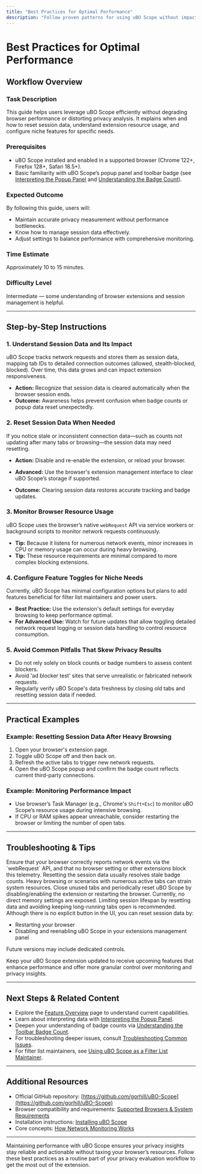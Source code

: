 ```yaml
---
title: "Best Practices for Optimal Performance"
description: "Follow proven patterns for using uBO Scope without impacting browser performance or skewing your privacy results. Learn when to reset session data, how the extension affects browser resource usage, and which features may be toggled for niche needs."
---
```


# Best Practices for Optimal Performance

## Workflow Overview

### Task Description
This guide helps users leverage uBO Scope efficiently without degrading browser performance or distorting privacy analysis. It explains when and how to reset session data, understand extension resource usage, and configure niche features for specific needs.

### Prerequisites
- uBO Scope installed and enabled in a supported browser (Chrome 122+, Firefox 128+, Safari 18.5+).
- Basic familiarity with uBO Scope’s popup panel and toolbar badge (see [Interpreting the Popup Panel](../analyzing-connections/interpreting-popup-stats) and [Understanding the Badge Count](../analyzing-connections/understanding-badge-count)).

### Expected Outcome
By following this guide, users will:
- Maintain accurate privacy measurement without performance bottlenecks.
- Know how to manage session data effectively.
- Adjust settings to balance performance with comprehensive monitoring.

### Time Estimate
Approximately 10 to 15 minutes.

### Difficulty Level
Intermediate — some understanding of browser extensions and session management is helpful.

---

## Step-by-Step Instructions

### 1. Understand Session Data and Its Impact
uBO Scope tracks network requests and stores them as session data, mapping tab IDs to detailed connection outcomes (allowed, stealth-blocked, blocked). Over time, this data grows and can impact extension responsiveness.

- **Action:** Recognize that session data is cleared automatically when the browser session ends.
- **Outcome:** Awareness helps prevent confusion when badge counts or popup data reset unexpectedly.

### 2. Reset Session Data When Needed
If you notice stale or inconsistent connection data—such as counts not updating after many tabs or browsing—the session data may need resetting.

- **Action:** Disable and re-enable the extension, or reload your browser.
- **Advanced:** Use the browser's extension management interface to clear uBO Scope’s storage if supported.

- **Outcome:** Clearing session data restores accurate tracking and badge updates.

### 3. Monitor Browser Resource Usage
uBO Scope uses the browser’s native `webRequest` API via service workers or background scripts to monitor network requests continuously.

- **Tip:** Because it listens for numerous network events, minor increases in CPU or memory usage can occur during heavy browsing.
- **Tip:** These resource requirements are minimal compared to more complex blocking extensions.

### 4. Configure Feature Toggles for Niche Needs
Currently, uBO Scope has minimal configuration options but plans to add features beneficial for filter list maintainers and power users.

- **Best Practice:** Use the extension's default settings for everyday browsing to keep performance optimal.
- **For Advanced Use:** Watch for future updates that allow toggling detailed network request logging or session data handling to control resource consumption.

### 5. Avoid Common Pitfalls That Skew Privacy Results
- Do not rely solely on block counts or badge numbers to assess content blockers.
- Avoid 'ad blocker test' sites that serve unrealistic or fabricated network requests.
- Regularly verify uBO Scope's data freshness by closing old tabs and resetting session data if needed.

---

## Practical Examples

### Example: Resetting Session Data After Heavy Browsing
1. Open your browser's extension page.
2. Toggle uBO Scope off and then back on.
3. Refresh the active tabs to trigger new network requests.
4. Open the uBO Scope popup and confirm the badge count reflects current third-party connections.

### Example: Monitoring Performance Impact
- Use browser’s Task Manager (e.g., Chrome's `Shift+Esc`) to monitor uBO Scope’s resource usage during intensive browsing.
- If CPU or RAM spikes appear unreachable, consider restarting the browser or limiting the number of open tabs.

---

## Troubleshooting & Tips

<AccordionGroup title="Troubleshooting & Performance Tips">
<Accordion title="Why is the toolbar badge not updating?">
Ensure that your browser correctly reports network events via the `webRequest` API, and that no browser setting or other extensions block this telemetry. Resetting the session data usually resolves stale badge counts.
</Accordion>
<Accordion title="My browsing seems slow after installing uBO Scope, what can I do?">
Heavy browsing or scenarios with numerous active tabs can strain system resources. Close unused tabs and periodically reset uBO Scope by disabling/enabling the extension or restarting the browser.
</Accordion>
<Accordion title="Can I configure uBO Scope to use less memory?">
Currently, no direct memory settings are exposed. Limiting session lifespan by resetting data and avoiding keeping long-running tabs open is recommended.
</Accordion>
<Accordion title="How do I reset session data manually?">
Although there is no explicit button in the UI, you can reset session data by:

- Restarting your browser
- Disabling and reenabling uBO Scope in your extensions management panel

Future versions may include dedicated controls.
</Accordion>
</AccordionGroup>

<Tip>
Keep your uBO Scope extension updated to receive upcoming features that enhance performance and offer more granular control over monitoring and privacy insights.
</Tip>

---

## Next Steps & Related Content

- Explore the [Feature Overview](../../overview-tab/product-intro-group/feature-quickview) page to understand current capabilities.
- Learn about interpreting data with [Interpreting the Popup Panel](../analyzing-connections/interpreting-popup-stats).
- Deepen your understanding of badge counts via [Understanding the Toolbar Badge Count](../analyzing-connections/understanding-badge-count).
- For troubleshooting deeper issues, consult [Troubleshooting Common Issues](../../getting-started/troubleshooting/troubleshooting-common-issues).
- For filter list maintainers, see [Using uBO Scope as a Filter List Maintainer](../advanced-practices/maintaining-filter-lists).

---

## Additional Resources

- Official GitHub repository: [https://github.com/gorhill/uBO-Scope](https://github.com/gorhill/uBO-Scope)
- Browser compatibility and requirements: [Supported Browsers & System Requirements](../../getting-started/installation-and-requirements/supported-browsers-requirements)
- Installation instructions: [Installing uBO Scope](../../guides/getting-started/installing-ubo-scope)
- Core concepts: [How Network Monitoring Works](../../overview-tab/architecture-concepts-group/how-network-monitoring-works)

---

Maintaining performance with uBO Scope ensures your privacy insights stay reliable and actionable without taxing your browser’s resources. Follow these best practices as a routine part of your privacy evaluation workflow to get the most out of the extension.